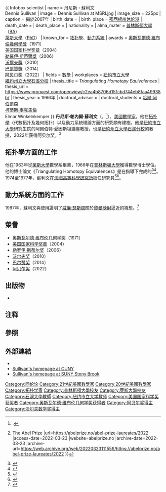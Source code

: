 {{ Infobox scientist
| name              = 丹尼斯・蘇利文<br />Dennis Sullivan
| image             = Dennis Sullivan at MSRI.jpg
| image_size        = 225px
| caption           = 攝於2007年
| birth_date        = {{birth date and age|1941|02|12}}
| birth_place       = {{flag|USA|1912}}[[密西根州|密西根州]][[休伦港|休伦港]]
| death_date        =
| death_place       =
| nationality       = {{USA}}
| alma_mater        = [[普林斯頓大學|普林斯頓大學]]（[[文學學士|BA]]）<br>[[萊斯大學|萊斯大學]]（[[哲學博士|PhD]]）
| known_for         = [[拓扑學|拓扑學]]、[[動力系統|動力系統]]
| awards            = [[奧斯瓦爾德·維布倫幾何學獎|奧斯瓦爾德·維布倫幾何學獎]]（1971）<br> [[美国国家科学奖章|美国国家科学奖章]]（2004）<br> [[勒羅伊·斯蒂爾獎|勒羅伊·斯蒂爾獎]]（2006）<br>[[沃爾夫獎|沃爾夫獎]]（2010）<br>[[巴爾贊獎|巴爾贊獎]]（2014）<br>[[阿贝尔奖|阿贝尔奖]]（2022）
| fields            = [[數學|數學]]
| workplaces        = [[紐約市立大學|紐約市立大學]]<br>[[紐約州立大學石溪分校|紐約州立大學石溪分校]]
| thesis_title      = ''Triangulating Homotopy Equivalences''
| thesis_url        = https://www.proquest.com/openview/c2ea4b8706d151cbd744eb8faa49938b/
| thesis_year       = 1966年
| doctoral_advisor  = {{le|威廉·布勞德 (數學家)|William Browder (mathematician)|威廉·布勞德}}
| doctoral_students = [[哈爾·阿伯爾森|哈爾·阿伯爾森]]<br>[[柯蒂斯·麥克馬倫|柯蒂斯·麥克馬倫]]<br>Elmar Winkelnkemper
}}
'''丹尼斯·帕內爾·蘇利文'''（{{lang-en|Dennis Parnell Sullivan}}，{{bd|1941年|2月12日}}<ref>{{Citation |chapter=Dennis Sullivan |chapterurl=http://books.google.com/books?id=yuGic0WClQ4C&pg=PR13#v=onepage&q&f=false |title=Graphs and patterns in mathematics and theoretical physics |first=Anthony |last=Phillips |page=xiii |editor-first=Leon Armenovich |editor-last=Takhtadzhi͡a︡n |location=Providence |publisher=AMS Bookstore |year=2005 |isbn=0821836668 |accessdate=2011-08-11 |archive-date=2020-08-01 |archive-url=https://web.archive.org/web/20200801012914/https://books.google.com/books?id=yuGic0WClQ4C&pg=PR13#v=onepage&q&f=false |dead-url=no }}.</ref>），[[美國|美國]][[數學家|數學家]]。他在[[拓扑学|拓扑學]]（代數拓扑及幾何拓扑）以及動力系統理論方面的研究頗有建樹。他是[[紐約市立大學|紐約市立大學]]研究生院的阿爾伯特·愛因斯坦講座教授，也是[[纽约州立大学石溪分校|紐約州立大學石溪分校]]的教授，2022年获得[[阿贝尔奖|阿贝尔奖]]。<ref name=":0">{{Cite web |title=2022: Dennis Parnell Sullivan {{!}} The Abel Prize |url=https://abelprize.no/abel-prize-laureates/2022 |access-date=2022-03-23 |website=abelprize.no |archive-date=2022-03-23 |archive-url=https://web.archive.org/web/20220323111559/https://abelprize.no/abel-prize-laureates/2022 }}</ref>

== 拓扑學方面的工作 ==
他在1963年從[[萊斯大學|萊斯大學]]數學系畢業，1966年在[[普林斯頓大學|普林斯頓大學]]獲得數學博士學位。他的博士論文《Triangulating Homotopy Equivalences》{{NoteTag|中文译作“三角化同伦等价”<ref>{{Cite web|title=2022年阿贝尔奖得主揭晓|publisher=中国工业与应用数学学会|url=https://csiam.org.cn/home/article/detail/id/1697.html|access-date=2022-03-27|work=|date=2022-03-24|archive-date=2022-04-01|archive-url=https://web.archive.org/web/20220401092520/https://csiam.org.cn/home/article/detail/id/1697.html}}</ref><ref>{{Cite web|title=奖金约575万元，数学界“诺贝尔奖”今天仅授予他一人|work=科学网|url=https://news.sciencenet.cn/htmlnews/2022/3/476157.shtm|access-date=2022-03-27|date=2022-03-23|6=|author=韩扬眉|archive-date=2022-04-14|archive-url=https://web.archive.org/web/20220414210537/https://news.sciencenet.cn//htmlnews/2022/3/476157.shtm}}</ref>}}是在{{le|威廉·布勞德 (數學家)|William Browder (mathematician)|威廉·布勞德}}指導下完成的<ref name="NYT">{{cite news|url=https://www.nytimes.com/2022/03/23/science/abel-prize-mathematics.html|title=Abel Prize for 2022 Goes to New York Mathematician|first=Kenneth|last=Chang|work=[[The_New_York_Times|The New York Times]]|date=2022-03-23|access-date=2022-03-23|archive-date=2022-03-23|archive-url=https://web.archive.org/web/20220323110725/https://www.nytimes.com/2022/03/23/science/abel-prize-mathematics.html|url-status=live}}</ref><ref>{{MathGenealogy|id=1472|title=Dennis Sullivan}}</ref>。1974至1977年，蘇利文在[[法國高等科學研究所|法國高等科學研究所]]擔任研究員<ref name="sbu-abel">{{cite web|title=Dennis Parnell Sullivan Awarded the 2022 Abel Prize for Mathematics|url=https://news.stonybrook.edu/university/dennis-parnell-sullivan-awarded-the-2022-abel-prize-for-mathematics/|access-date=2022-03-23|date=2022-03-23|website=[[Stony_Brook_University|Stony Brook University]]|archive-url=https://web.archive.org/web/20220324003919/https://news.stonybrook.edu/university/dennis-parnell-sullivan-awarded-the-2022-abel-prize-for-mathematics/|archive-date=2022-03-24|url-status=live}}</ref><ref name="ihes">{{cite web|title=Dennis Sullivan, Mathematician|url=https://www.ihes.fr/en/professeur/dennis-sullivan-2/|access-date=2022-03-23|website=[[Institut_des_Hautes_Études_Scientifiques|Institut des Hautes Études Scientifiques]]|archive-url=https://web.archive.org/web/20211122204026/https://www.ihes.fr/en/professeur/dennis-sullivan-2/|archive-date=2021-11-22|url-status=live}}</ref>。

== 動力系統方面的工作 ==
1987年，蘇利文與{{Tsl|en|Burton Rodin|伯顿·罗丁|伯顿·罗丁}}使用{{Tsl|en|Circle packing theorem|圆盘填充方法|圆盘填充方法}}證明了[[威廉·瑟斯顿|威廉·瑟斯顿]]關於[[黎曼映射定理|黎曼映射]]逼近的猜想。<ref>{{Cite Q|Q111370596}}</ref>

== 榮譽 ==
*[[奥斯瓦尔德·维布伦几何学奖|奥斯瓦尔德·维布伦几何学奖]]（1971）
*[[美国国家科学奖章|美国国家科学奖章]]（2004）
*[[勒罗伊·斯蒂尔奖|勒罗伊·斯蒂尔奖]]（2006）
*[[沃尔夫奖|沃尔夫奖]]（2010）
*[[巴尔赞奖|巴尔赞奖]]（2014）
*[[阿贝尔奖|阿贝尔奖]]（2022）

== 出版物 ==
* {{citation|last=Sullivan|first=Dennis|title=Infinitesimal computations in topology|year=1977|journal=Publ. I.H.E.S.|volume=47|pages=269–331|url=http://www.numdam.org/item?id=PMIHES_1977__47__269_0|mr=0646078|accessdate=2011-08-11|archive-date=2007-05-03|archive-url=https://web.archive.org/web/20070503003045/http://www.numdam.org/item?id=PMIHES_1977__47__269_0|dead-url=no}}

== 注释 ==
{{NoteFoot}}

== 參照 ==
{{reflist}}

== 外部連結 ==
* {{MathGenealogy |id=1472}}
* [http://math.gc.cuny.edu/homepages/sullivan.html  Sullivan's homepage at CUNY]{{Wayback|url=http://math.gc.cuny.edu/homepages/sullivan.html |date=20120207073157 }}
* [http://www.math.sunysb.edu/~dennis/ Sullivan's homepage at SUNY Stony Brook]{{Wayback|url=http://www.math.sunysb.edu/~dennis/ |date=20131002011026 }}

{{阿贝尔奖得主}}
{{Wolf Prize in Mathematics}}
{{Winners of the National Medal of Science|math-stat-comp}}
{{奥斯瓦尔德·维布伦几何学奖获得者}}

{{Authority control}}
{{DEFAULTSORT:Sullivan, Dennis}}
[[Category:同伦论|Category:同伦论]]
[[Category:21世紀美國數學家|Category:21世紀美國數學家]]
[[Category:20世紀美國數學家|Category:20世紀美國數學家]]
[[Category:拓扑学家|Category:拓扑学家]]
[[Category:普林斯頓大學校友|Category:普林斯頓大學校友]]
[[Category:萊斯大學校友|Category:萊斯大學校友]]
[[Category:石溪大學教師|Category:石溪大學教師]]
[[Category:纽约市立大学教师|Category:纽约市立大学教师]]
[[Category:美国国家科学奖获奖者|Category:美国国家科学奖获奖者]]
[[Category:奥斯瓦尔德·维布伦几何学奖获得者|Category:奥斯瓦尔德·维布伦几何学奖获得者]]
[[Category:阿贝尔奖得主|Category:阿贝尔奖得主]]
[[Category:沃尔夫数学奖得主|Category:沃尔夫数学奖得主]]